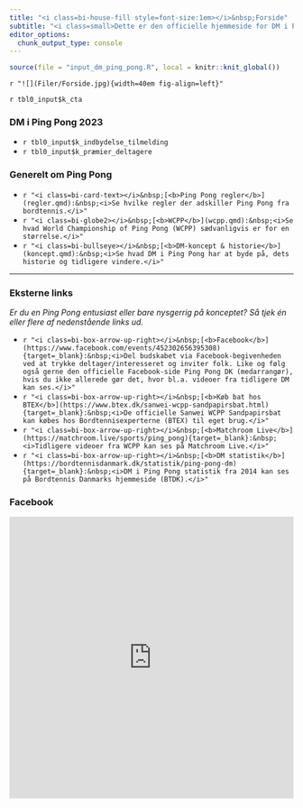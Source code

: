 ```yaml
---
title: "<i class=bi-house-fill style=font-size:1em></i>&nbsp;Forside"
subtitle: "<i class=small>Dette er den officielle hjemmeside for DM i Ping Pong.<br>Ping Pong er bordtennis på lige vilkår med sandpapirsbat, som er åben for ALLE til en overkommelig pris.<br>Se mere ved at navigere rundt her på hjemmesiden. Fra mobil gøres dette via topmenuen.</i>"
editor_options: 
  chunk_output_type: console
---
```


```r
source(file = "input_dm_ping_pong.R", local = knitr::knit_global())
```

`r "![](Filer/Forside.jpg){width=40em fig-align=left}"`

`r tbl0_input$k_cta`

### DM i Ping Pong 2023

-   `r tbl0_input$k_indbydelse_tilmelding`
-   `r tbl0_input$k_præmier_deltagere`

### Generelt om Ping Pong

-   `r "<i class=bi-card-text></i>&nbsp;[<b>Ping Pong regler</b>](regler.qmd):&nbsp;<i>Se hvilke regler der adskiller Ping Pong fra bordtennis.</i>"`
-   `r "<i class=bi-globe2></i>&nbsp;[<b>WCPP</b>](wcpp.qmd):&nbsp;<i>Se hvad World Championship of Ping Pong (WCPP) sædvanligvis er for en størrelse.</i>"`
-   `r "<i class=bi-bullseye></i>&nbsp;[<b>DM-koncept & historie</b>](koncept.qmd):&nbsp;<i>Se hvad DM i Ping Pong har at byde på, dets historie og tidligere vindere.</i>"`

------------------------------------------------------------------------

### Eksterne links

*Er du en Ping Pong entusiast eller bare nysgerrig på konceptet? Så tjek én eller flere af nedenstående links ud.*

-   `r "<i class=bi-box-arrow-up-right></i>&nbsp;[<b>Facebook</b>](https://www.facebook.com/events/452302656395308){target=_blank}:&nbsp;<i>Del budskabet via Facebook-begivenheden ved at trykke deltager/interesseret og inviter folk. Like og følg også gerne den officielle Facebook-side Ping Pong DK (medarrangør), hvis du ikke allerede gør det, hvor bl.a. videoer fra tidligere DM kan ses.</i>"`
-   `r "<i class=bi-box-arrow-up-right></i>&nbsp;[<b>Køb bat hos BTEX</b>](https://www.btex.dk/sanwei-wcpp-sandpapirsbat.html){target=_blank}:&nbsp;<i>De officielle Sanwei WCPP Sandpapirsbat kan købes hos Bordtennisexperterne (BTEX) til eget brug.</i>"`
-   `r "<i class=bi-box-arrow-up-right></i>&nbsp;[<b>Matchroom Live</b>](https://matchroom.live/sports/ping_pong){target=_blank}:&nbsp;<i>Tidligere videoer fra WCPP kan ses på Matchroom Live.</i>"`
-   `r "<i class=bi-box-arrow-up-right></i>&nbsp;[<b>DM statistik</b>](https://bordtennisdanmark.dk/statistik/ping-pong-dm){target=_blank}:&nbsp;<i>DM i Ping Pong statistik fra 2014 kan ses på Bordtennis Danmarks hjemmeside (BTDK).</i>"`

### Facebook

```{=html}
<iframe src="https://www.facebook.com/plugins/page.php?href=https%3A%2F%2Fwww.facebook.com%2F100183334928231&tabs=timeline%2Cevents%2Cmessages&width=320" width="100%" height="500" style="border:none;overflow:hidden" scrolling="no" frameborder="0" allowfullscreen="true" allow="autoplay; clipboard-write; encrypted-media; picture-in-picture; web-share"></iframe>
```
